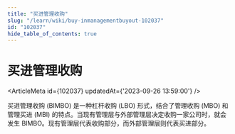 ```yaml
---
title: "买进管理收购"
slug: "/learn/wiki/buy-inmanagementbuyout-102037"
id: "102037"
hide_table_of_contents: true
---
```



# 买进管理收购

<ArticleMeta id={102037} updatedAt={'2023-09-26 13:59:00'} />
<div className='border-solid border-b border-t-0 my-4 border-[var(--ifm-color-gray-300)]' />

买进管理收购 (BIMBO) 是一种杠杆收购 (LBO) 形式，结合了管理收购 (MBO) 和管理买进 (MBI) 的特点。当现有管理层与外部管理层决定收购一家公司时，就会发生 BIMBO。现有管理层代表收购部分，而外部管理层则代表买进部分。
